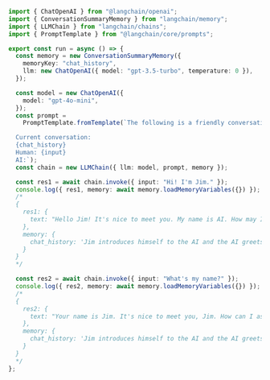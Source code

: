 ```typescript
import { ChatOpenAI } from "@langchain/openai";
import { ConversationSummaryMemory } from "langchain/memory";
import { LLMChain } from "langchain/chains";
import { PromptTemplate } from "@langchain/core/prompts";

export const run = async () => {
  const memory = new ConversationSummaryMemory({
    memoryKey: "chat_history",
    llm: new ChatOpenAI({ model: "gpt-3.5-turbo", temperature: 0 }),
  });

  const model = new ChatOpenAI({
    model: "gpt-4o-mini",
  });
  const prompt =
    PromptTemplate.fromTemplate(`The following is a friendly conversation between a human and an AI. The AI is talkative and provides lots of specific details from its context. If the AI does not know the answer to a question, it truthfully says it does not know.

  Current conversation:
  {chat_history}
  Human: {input}
  AI:`);
  const chain = new LLMChain({ llm: model, prompt, memory });

  const res1 = await chain.invoke({ input: "Hi! I'm Jim." });
  console.log({ res1, memory: await memory.loadMemoryVariables({}) });
  /*
  {
    res1: {
      text: "Hello Jim! It's nice to meet you. My name is AI. How may I assist you today?"
    },
    memory: {
      chat_history: 'Jim introduces himself to the AI and the AI greets him and offers assistance.'
    }
  }
  */

  const res2 = await chain.invoke({ input: "What's my name?" });
  console.log({ res2, memory: await memory.loadMemoryVariables({}) });
  /*
  {
    res2: {
      text: "Your name is Jim. It's nice to meet you, Jim. How can I assist you today?"
    },
    memory: {
      chat_history: 'Jim introduces himself to the AI and the AI greets him and offers assistance. The AI addresses Jim by name and asks how it can assist him.'
    }
  }
  */
};
```
